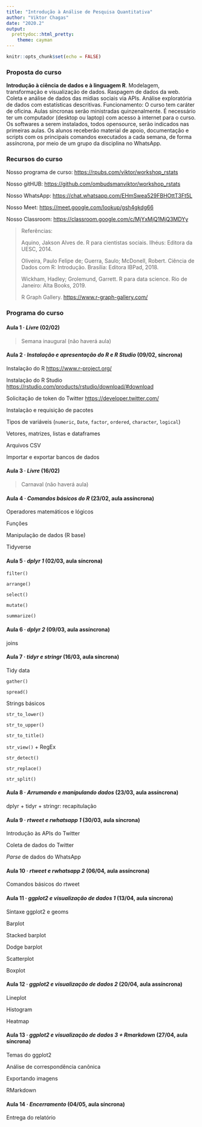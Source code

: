 ```yaml
---
title: "Introdução à Análise de Pesquisa Quantitativa"
author: "Viktor Chagas"
date: "2020.2"
output: 
  prettydoc::html_pretty:
    theme: cayman
---
```


```r
knitr::opts_chunk$set(echo = FALSE)
```


### Proposta do curso

**Introdução à ciência de dados e à linguagem R**. Modelagem, transformação e visualização de dados. Raspagem de dados da web. Coleta e análise de dados das mídias sociais via APIs. Análise exploratória de dados com estatísticas descritivas. Funcionamento: O curso tem caráter de oficina. Aulas síncronas serão ministradas quinzenalmente. É necessário ter um computador (desktop ou laptop) com acesso à internet para o curso. Os softwares a serem instalados, todos opensource, serão indicados nas primeiras aulas. Os alunos receberão material de apoio, documentação e scripts com os principais comandos executados a cada semana, de forma assíncrona, por meio de um grupo da disciplina no WhatsApp.

### Recursos do curso

Nosso programa de curso: <https://rpubs.com/viktor/workshop_rstats>

Nosso gitHUB: <https://github.com/ombudsmanviktor/workshop_rstats>

Nosso WhatsApp: <https://chat.whatsapp.com/EHmSwea529FBHOttT3Ft5L>

Nosso Meet: <https://meet.google.com/lookup/gsh4gkdg66>

Nosso Classroom: <https://classroom.google.com/c/MjYxMjQ1MjQ3MDYy>

> Referências:
> 
> Aquino, Jakson Alves de. R para cientistas sociais. Ilhéus: Editora da UESC, 2014.
>
> Oliveira, Paulo Felipe de; Guerra, Saulo; McDonell, Robert. Ciência de Dados com R: Introdução. Brasília: Editora IBPad, 2018.
>
> Wickham, Hadley; Grolemund, Garrett. R para data science. Rio de Janeiro: Alta Books, 2019.
>
> R Graph Gallery. <https://www.r-graph-gallery.com/> 


### Programa do curso

#### Aula 1 &middot; *Livre* (02/02)

> Semana inaugural (não haverá aula)


#### Aula 2 &middot; *Instalação e apresentação do R e R Studio* (09/02, síncrona)

Instalação do R <https://www.r-project.org/>

Instalação do R Studio <https://rstudio.com/products/rstudio/download/#download> 

Solicitação de token do Twitter <https://developer.twitter.com/>

Instalação e requisição de pacotes

Tipos de variáveis (`numeric`, `Date`, `factor`, `ordered`, `character`, `logical`)

Vetores, matrizes, listas e dataframes

Arquivos CSV

Importar e exportar bancos de dados


#### Aula 3 &middot; *Livre* (16/02)

> Carnaval (não haverá aula)


#### Aula 4 &middot; *Comandos básicos do R* (23/02, aula assíncrona)

Operadores matemáticos e lógicos

Funções

Manipulação de dados (R base)

Tidyverse


#### Aula 5 &middot; *dplyr 1* (02/03, aula síncrona)

`filter()`

`arrange()`

`select()`

`mutate()`

`summarize()`


#### Aula 6 &middot; *dplyr 2* (09/03, aula assíncrona)

joins


#### Aula 7 &middot; *tidyr e stringr* (16/03, aula síncrona)

Tidy data

`gather()`

`spread()`


Strings básicos

`str_to_lower()`

`str_to_upper()`

`str_to_title()`

`str_view()` + RegEx

`str_detect()`

`str_replace()`

`str_split()`


#### Aula 8 &middot; *Arrumando e manipulando dados* (23/03, aula assíncrona)

dplyr + tidyr + stringr: recapitulação


#### Aula 9 &middot; *rtweet e rwhatsapp 1* (30/03, aula síncrona)

Introdução às APIs do Twitter

Coleta de dados do Twitter

*Parse* de dados do WhatsApp


#### Aula 10 &middot; *rtweet e rwhatsapp 2* (06/04, aula assíncrona)

Comandos básicos do rtweet


#### Aula 11 &middot; *ggplot2 e visualização de dados 1* (13/04, aula síncrona)

Sintaxe ggplot2 e geoms

Barplot

Stacked barplot

Dodge barplot

Scatterplot

Boxplot


#### Aula 12 &middot; *ggplot2 e visualização de dados 2* (20/04, aula assíncrona)

Lineplot

Histogram

Heatmap


#### Aula 13 &middot; *ggplot2 e visualização de dados 3 + Rmarkdown* (27/04, aula síncrona)

Temas do ggplot2

Análise de correspondência canônica

Exportando imagens

RMarkdown


#### Aula 14 &middot; *Encerramento* (04/05, aula síncrona)

Entrega do relatório


